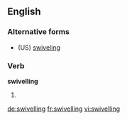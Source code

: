 ==English==

===Alternative forms===
* (US) [[swiveling]]

===Verb===
'''swivelling'''

# {{context|British}} {{present participle of|swivel}}

[[de:swivelling]]
[[fr:swivelling]]
[[vi:swivelling]]